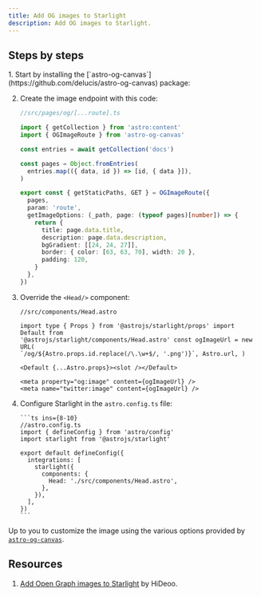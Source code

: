 ```yaml
---
title: Add OG images to Starlight
description: Add OG images to Starlight.
---
```



## Steps by steps

<Steps>
1.  Start by installing the [`astro-og-canvas`](https://github.com/delucis/astro-og-canvas) package:
    <PackageManagerCommand command="add astro-og-canvas"/>

2.  Create the image endpoint with this code:

    ```ts
    //src/pages/og/[...route].ts

    import { getCollection } from 'astro:content'
    import { OGImageRoute } from 'astro-og-canvas'

    const entries = await getCollection('docs')

    const pages = Object.fromEntries(
      entries.map(({ data, id }) => [id, { data }]),
    )

    export const { getStaticPaths, GET } = OGImageRoute({
      pages,
      param: 'route',
      getImageOptions: (_path, page: (typeof pages)[number]) => {
        return {
          title: page.data.title,
          description: page.data.description,
          bgGradient: [[24, 24, 27]],
          border: { color: [63, 63, 70], width: 20 },
          padding: 120,
        }
      },
    })
    ```

3.  Override the `<Head/>` component:

    ```astro
    //src/components/Head.astro

    import type { Props } from '@astrojs/starlight/props' import Default from
    '@astrojs/starlight/components/Head.astro' const ogImageUrl = new URL(
    `/og/${Astro.props.id.replace(/\.\w+$/, '.png')}`, Astro.url, )

    <Default {...Astro.props}><slot /></Default>

    <meta property="og:image" content={ogImageUrl} />
    <meta name="twitter:image" content={ogImageUrl} />
    ```

4.  Configure Starlight in the `astro.config.ts` file:

        ```ts ins={8-10}
        //astro.config.ts
        import { defineConfig } from 'astro/config'
        import starlight from '@astrojs/starlight'

        export default defineConfig({
          integrations: [
            starlight({
              components: {
                Head: './src/components/Head.astro',
              },
            }),
          ],
        })
        ```

    </Steps>

Up to you to customize the image using the various options provided by [`astro-og-canvas`](https://github.com/delucis/astro-og-canvas/tree/latest/packages/astro-og-canvas#image-options).

## Resources

1. [Add Open Graph images to Starlight](https://hideoo.dev/notes/starlight-og-images) by HiDeoo.
